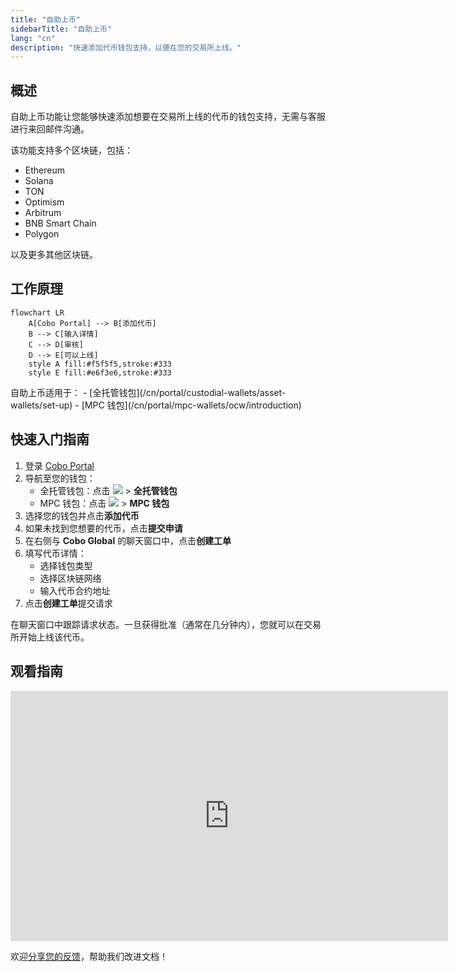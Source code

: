 ```yaml
---
title: "自助上币"
sidebarTitle: "自助上币"
lang: "cn"
description: "快速添加代币钱包支持，以便在您的交易所上线。"
---
```


## 概述

自助上币功能让您能够快速添加想要在交易所上线的代币的钱包支持，无需与客服进行来回邮件沟通。

该功能支持多个区块链，包括：

- Ethereum
- Solana
- TON
- Optimism
- Arbitrum
- BNB Smart Chain
- Polygon

以及更多其他区块链。

## 工作原理

```mermaid
flowchart LR
    A[Cobo Portal] --> B[添加代币]
    B --> C[输入详情]
    C --> D[审核]
    D --> E[可以上线]
    style A fill:#f5f5f5,stroke:#333
    style E fill:#e6f3e6,stroke:#333
```

<Info>
自助上币适用于：
- [全托管钱包](/cn/portal/custodial-wallets/asset-wallets/set-up)
- [MPC 钱包](/cn/portal/mpc-wallets/ocw/introduction)
</Info>

## 快速入门指南

1. 登录 [Cobo Portal](https://portal.cobo.com/login)
2. 导航至您的钱包：
   - 全托管钱包：点击 <img src="/cn/images/common/wallets_icon_cn.svg" className="icon"/> > **全托管钱包**
   - MPC 钱包：点击 <img src="/cn/images/common/wallets_icon_cn.svg" className="icon"/> > **MPC 钱包**
3. 选择您的钱包并点击**添加代币**
4. 如果未找到您想要的代币，点击**提交申请**
5. 在右侧与 **Cobo Global** 的聊天窗口中，点击**创建工单**
6. 填写代币详情：
   - 选择钱包类型
   - 选择区块链网络
   - 输入代币合约地址
7. 点击**创建工单**提交请求

在聊天窗口中跟踪请求状态。一旦获得批准（通常在几分钟内），您就可以在交易所开始上线该代币。

## 观看指南

<iframe
  width="700"
  height="400"
  src="https://embed.app.guidde.com/playbooks/xvvaKi45LZMjptbbkEXvpm"
  title="YouTube video player"
  frameborder="0"
  allow="accelerometer; autoplay; clipboard-write; encrypted-media; gyroscope; picture-in-picture"
  allowfullscreen
></iframe>

<Tip>欢迎[分享您的反馈](https://forms.zohopublic.com/cobo/form/DocumentFeedbackForm/formperma/QvLOhxJv1_JMsJ-1dleZ8Itb_7rzN-LtgvsDdxosoVI?referrername=manuals)，帮助我们改进文档！</Tip>
